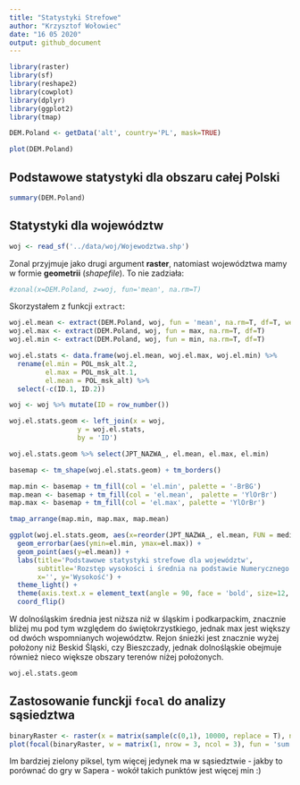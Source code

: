 ```yaml
---
title: "Statystyki Strefowe"
author: "Krzysztof Wołowiec"
date: "16 05 2020"
output: github_document
---
```



```r
library(raster)
library(sf)
library(reshape2)
library(cowplot)
library(dplyr)
library(ggplot2)
library(tmap)
```


```r
DEM.Poland <- getData('alt', country='PL', mask=TRUE)
```

```r
plot(DEM.Poland)
```

## Podstawowe statystyki dla obszaru całej Polski

```r
summary(DEM.Poland)
```

## Statystyki dla województw

```r
woj <- read_sf('../data/woj/Wojewodztwa.shp')
```

Zonal przyjmuje jako drugi argument **raster**, natomiast województwa mamy w formie **geometrii** (*shapefile*).
To nie zadziała:
```r
#zonal(x=DEM.Poland, z=woj, fun='mean', na.rm=T)
```

Skorzystałem z funkcji `extract`:

```r
woj.el.mean <- extract(DEM.Poland, woj, fun = 'mean', na.rm=T, df=T, weights=T)
woj.el.max <- extract(DEM.Poland, woj, fun = max, na.rm=T, df=T)
woj.el.min <- extract(DEM.Poland, woj, fun = min, na.rm=T, df=T)
```

```r
woj.el.stats <- data.frame(woj.el.mean, woj.el.max, woj.el.min) %>%
  rename(el.min = POL_msk_alt.2,
         el.max = POL_msk_alt.1,
         el.mean = POL_msk_alt) %>%
  select(-c(ID.1, ID.2))

woj <- woj %>% mutate(ID = row_number())

woj.el.stats.geom <- left_join(x = woj, 
                 y = woj.el.stats, 
                 by = 'ID')

woj.el.stats.geom %>% select(JPT_NAZWA_, el.mean, el.max, el.min)
```



```r
basemap <- tm_shape(woj.el.stats.geom) + tm_borders()

map.min <- basemap + tm_fill(col = 'el.min', palette = '-BrBG')
map.mean <- basemap + tm_fill(col = 'el.mean',  palette = 'YlOrBr')
map.max <- basemap + tm_fill(col = 'el.max', palette = 'YlOrBr')

tmap_arrange(map.min, map.max, map.mean)
```


```r
ggplot(woj.el.stats.geom, aes(x=reorder(JPT_NAZWA_, el.mean, FUN = median))) +
  geom_errorbar(aes(ymin=el.min, ymax=el.max)) +
  geom_point(aes(y=el.mean)) +
  labs(title='Podstawowe statystyki strefowe dla województw',
       subtitle='Rozstęp wysokości i średnia na podstawie Numerycznego Modelu Terenu',
       x='', y='Wysokość') +
  theme_light() +
  theme(axis.text.x = element_text(angle = 90, face = 'bold', size=12, vjust=0)) +
  coord_flip()
```

W dolnośląskim średnia jest niższa niż w śląskim i podkarpackim, znacznie bliżej mu pod tym względem do świętokrzystkiego, jednak max jest  większy od dwóch wspomnianych województw. Rejon śnieżki jest znacznie wyżej położony niż Beskid Śląski, czy Bieszczady, jednak dolnośląskie obejmuje również nieco większe obszary terenów niżej położonych.

```r
woj.el.stats.geom
```



## Zastosowanie funckji `focal` do analizy sąsiedztwa

```r
binaryRaster <- raster(x = matrix(sample(c(0,1), 10000, replace = T), ncol = 100, nrow = 100))
plot(focal(binaryRaster, w = matrix(1, nrow = 3, ncol = 3), fun = 'sum'))
```

Im bardziej zielony piksel, tym więcej jedynek ma w sąsiedztwie - jakby to porównać do gry w Sapera - wokół takich punktów jest więcej min :)
